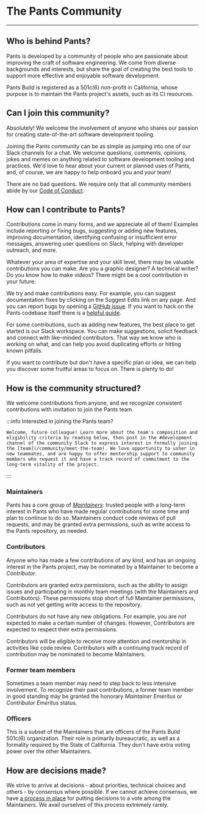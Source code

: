 # The Pants Community

---

## Who is behind Pants?

Pants is developed by a community of people who are passionate about improving the craft of software engineering. We come from diverse backgrounds and interests, but share the goal of creating the best tools to support more effective and enjoyable software development.

Pants Build is registered as a 501c(6) non-profit in California, whose purpose is to maintain the Pants project's assets, such as its CI resources.

## Can I join this community?

Absolutely! We welcome the involvement of anyone who shares our passion for creating state-of-the-art software development tooling.

Joining the Pants community can be as simple as jumping into one of our Slack channels for a chat. We welcome questions, comments, opinions, jokes and memes on anything related to software development tooling and practices. We'd love to hear about your current or planned uses of Pants, and, of course, we are happy to help onboard you and your team!

There are no bad questions. We require only that all community members abide by our [Code of Conduct](/community/code-of-conduct.mdx).

## How can I contribute to Pants?

Contributions come in many forms, and we appreciate all of them! Examples include reporting or fixing bugs, suggesting or adding new features, improving documentation, identifying confusing or insufficient error messages, answering user questions on Slack, helping with developer outreach, and more.

Whatever your area of expertise and your skill level, there may be valuable contributions you can make. Are you a graphic designer? A technical writer? Do you know how to make videos? There might be a cool contribution in your future.

We try and make contributions easy. For example, you can suggest documentation fixes by clicking on the Suggest Edits link on any page. And you can report bugs by opening a [GitHub issue](https://github.com/pantsbuild/pants/issues). If you want to hack on the Pants codebase itself there is a [helpful guide](/docs/contributions/contribution-overview).

For some contributions, such as adding new features, the best place to get started is our Slack workspace. You can make suggestions, solicit feedback and connect with like-minded contributors. That way we know who is working on what, and can help you avoid duplicating efforts or hitting known pitfalls.

If you want to contribute but don't have a specific plan or idea, we can help you discover some fruitful areas to focus on. There is plenty to do!

## How is the community structured?

We welcome contributions from anyone, and we recognize consistent contributions with invitation to join the Pants team.

:::info Interested in joining the Pants team?

    Welcome, future colleague! Learn more about the team's composition and eligibility criteria by reading below, then post in the #development channel of the community Slack to express interest in formally joining the [team](/community/meet-the-team). We love opportunity to usher in new teammates, and are happy to offer mentorship support to community members who request it and have a track record of commitment to the long-term vitality of the project.

:::

### Maintainers

Pants has a core group of [_Maintainers_](/community/maintainers): trusted people with a long-term interest in Pants who have made regular contributions for some time and plan to continue to do so. Maintainers conduct code reviews of pull requests, and may be granted extra permissions, such as write access to the Pants repository, as needed.

### Contributors

Anyone who has made a few contributions of any kind, and has an ongoing interest in the Pants project, may be nominated by a Maintainer to become a _Contributor_.

Contributors are granted extra permissions, such as the ability to assign issues and participating in monthly team meetings (with the Maintainers and Contributors). These permissions stop short of full Maintainer permissions, such as not yet getting write access to the repository.

Contributors do not have any new obligations. For example, you are _not_ expected to make a certain number of changes. However, Contributors are expected to respect their extra permissions.

Contributors will be eligible to receive more attention and mentorship in activities like code review. Contributors with a continuing track record of contribution may be nominated to become Maintainers.

### Former team members

Sometimes a team member may need to step back to less intensive involvement. To recognize their past contributions, a former team member in good standing may be granted the honorary _Maintainer Emeritus_ or _Contributor Emeritus_ status.

### Officers

This is a subset of the Maintainers that are officers of the Pants Build 501c(6) organization. Their role is primarily bureaucratic, as well as a formality required by the State of California. They don't have extra voting power over the other Maintainers.

## How are decisions made?

We strive to arrive at decisions - about priorities, technical choices and others - by consensus where possible. If we cannot achieve consensus, we have [a process in place](/community/contentious-decisions) for putting decisions to a vote among the Maintainers. We avail ourselves of this process extremely rarely.
